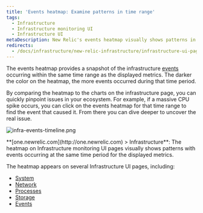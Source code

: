```yaml
---
title: 'Events heatmap: Examine patterns in time range'
tags:
  - Infrastructure
  - Infrastructure monitoring UI
  - Infrastructure UI
metaDescription: New Relic's events heatmap visually shows patterns in infrastructure events occurring within time ranges.
redirects:
  - /docs/infrastructure/new-relic-infrastructure/infrastructure-ui-pages/events-heatmap-examine-patterns-time-range 
---
```



The events heatmap provides a snapshot of the infrastructure [events](/docs/infrastructure/new-relic-infrastructure/infrastructure-ui-pages/infrastructure-events-page) occurring within the same time range as the displayed metrics. The darker the color on the heatmap, the more events occurred during that time period.

By comparing the heatmap to the charts on the infrastructure page, you can quickly pinpoint issues in your ecosystem. For example, if a massive CPU spike occurs, you can click on the events heatmap for that time range to find the event that caused it. From there you can dive deeper to uncover the real issue.

<img
  src={infraEventsTimeline}
  title="infra-events-timeline.png"
  alt="infra-events-timeline.png"
/>

<figcaption>
  **[one.newrelic.com](http://one.newrelic.com) > Infrastructure**: The heatmap on Infrastructure monitoring UI pages visually shows patterns with events occurring at the same time period for the displayed metrics.
</figcaption>

The heatmap appears on several Infrastructure UI pages, including:

* [System](/docs/infrastructure/infrastructure-ui-pages/infrastructure-ui/infrastructure-hosts-page#system-tab)
* [Network](/docs/infrastructure/new-relic-infrastructure/infrastructure-ui-pages/infrastructure-network-page-measure-compare-capacity)
* [Processes](/docs/infrastructure/new-relic-infrastructure/infrastructure-ui-pages/infrastructure-processes-page-inspect-process-performance)
* [Storage](/docs/infrastructure/new-relic-infrastructure/infrastructure-ui-pages/infrastructure-storage-page-evaluate-disk-usage-efficiency)
* [Events](/docs/infrastructure/new-relic-infrastructure/infrastructure-ui-pages/infrastructure-events-page)
